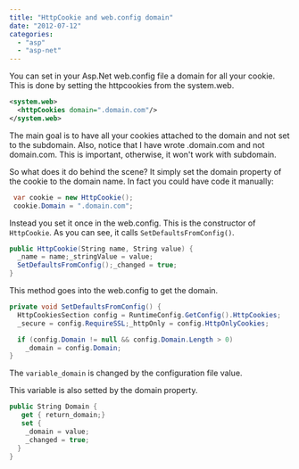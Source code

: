 ```yaml
---
title: "HttpCookie and web.config domain"
date: "2012-07-12"
categories: 
  - "asp"
  - "asp-net"
---
```


You can set in your Asp.Net web.config file a domain for all your cookie. This is done by setting the httpcookies from the system.web.


```xml
<system.web> 
  <httpCookies domain=".domain.com"/> 
</system.web> 
```


The main goal is to have all your cookies attached to the domain and not set to the subdomain. Also, notice that I have wrote .domain.com and not domain.com. This is important, otherwise, it won't work with subdomain.

So what does it do behind the scene? It simply set the domain property of the cookie to the domain name. In fact you could have code it manually:


```csharp
 var cookie = new HttpCookie(); 
 cookie.Domain = ".domain.com"; 
```

Instead you set it once in the web.config. This is the constructor of `HttpCookie`. As you can see, it calls `SetDefaultsFromConfig()`.

```csharp
public HttpCookie(String name, String value) {
  _name = name;_stringValue = value; 
  SetDefaultsFromConfig();_changed = true; 
} 
```

This method goes into the web.config to get the domain. 

```csharp
private void SetDefaultsFromConfig() { 
  HttpCookiesSection config = RuntimeConfig.GetConfig().HttpCookies;
  _secure = config.RequireSSL;_httpOnly = config.HttpOnlyCookies;

  if (config.Domain != null && config.Domain.Length > 0)
    _domain = config.Domain; 
} 
```

The `variable_domain` is changed by the configuration file value.

This variable is also setted by the domain property.


```csharp
public String Domain { 
   get { return_domain;} 
   set {
    _domain = value;
    _changed = true; 
  } 
} 
```
